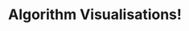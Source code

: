 ---
title: "Algorithm Visualisations!"
publishedAt: "2024-04-08"
images:
  - "/images/projects/project-01/algo1.mp4"
---